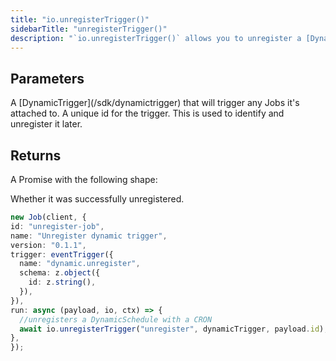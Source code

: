 ```yaml
---
title: "io.unregisterTrigger()"
sidebarTitle: "unregisterTrigger()"
description: "`io.unregisterTrigger()` allows you to unregister a [DynamicTrigger](/sdk/dynamictrigger) that was previously registered with `io.registerTrigger()`."
---
```


## Parameters

<Snippet file="stable-key-param.mdx" />
<ResponseField name="dynamicTrigger" type="DynamicTrigger" required>
  A [DynamicTrigger](/sdk/dynamictrigger) that will trigger any Jobs it's
  attached to.
</ResponseField>
<ResponseField name="id" type="string" required>
  A unique id for the trigger. This is used to identify and unregister it later.
</ResponseField>

## Returns

A Promise with the following shape:

<ResponseField name="ok" type="boolean" required>
  Whether it was successfully unregistered.
</ResponseField>

<RequestExample>
  
  ```typescript
new Job(client, {
  id: "unregister-job",
  name: "Unregister dynamic trigger",
  version: "0.1.1",
  trigger: eventTrigger({
    name: "dynamic.unregister",
    schema: z.object({
      id: z.string(),
    }),
  }),
  run: async (payload, io, ctx) => {
    //unregisters a DynamicSchedule with a CRON 
    await io.unregisterTrigger("unregister", dynamicTrigger, payload.id);
},
});
```

</RequestExample>
